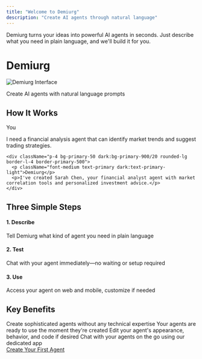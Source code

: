 ```yaml
---
title: "Welcome to Demiurg"
description: "Create AI agents through natural language"
---
```



<Tip>
  Demiurg turns your ideas into powerful AI agents in seconds. Just describe what you need in plain language, and we'll build it for you.
</Tip>

# Demiurg

<div className="mb-8 mt-4">
  <div className="overflow-hidden rounded-lg shadow-md">
    <img 
      src="/images/hero.png" 
      alt="Demiurg Interface" 
      className="w-full"
    />
  </div>
  <p className="text-sm text-gray-500 mt-2 text-center">Create AI agents with natural language prompts</p>
</div>

## How It Works

<div className="mb-8 p-6 bg-gray-50 dark:bg-gray-900 rounded-lg">
  <div className="flex flex-col space-y-4">
    <div className="p-4 bg-gray-100 dark:bg-gray-800 rounded-lg">
      <p className="font-medium text-gray-700 dark:text-gray-300">You</p>
      <p>I need a financial analysis agent that can identify market trends and suggest trading strategies.</p>
    </div>
    
    <div className="p-4 bg-primary-50 dark:bg-primary-900/20 rounded-lg border-l-4 border-primary-500">
      <p className="font-medium text-primary dark:text-primary-light">Demiurg</p>
      <p>I've created Sarah Chen, your financial analyst agent with market correlation tools and personalized investment advice.</p>
    </div>
  </div>
</div>

## Three Simple Steps

<div className="grid grid-cols-1 md:grid-cols-3 gap-4 mb-8">
  <div>
    <h4 className="font-medium text-primary dark:text-primary-light mb-2">1. Describe</h4>
    <p className="text-sm">Tell Demiurg what kind of agent you need in plain language</p>
  </div>
  <div>
    <h4 className="font-medium text-primary dark:text-primary-light mb-2">2. Test</h4>
    <p className="text-sm">Chat with your agent immediately—no waiting or setup required</p>
  </div>
  <div>
    <h4 className="font-medium text-primary dark:text-primary-light mb-2">3. Use</h4>
    <p className="text-sm">Access your agent on web and mobile, customize if needed</p>
  </div>
</div>

## Key Benefits

<Cards>
  <Card title="No Coding Required">
    Create sophisticated agents without any technical expertise
  </Card>
  <Card title="Instant Results">
    Your agents are ready to use the moment they're created
  </Card>
  <Card title="Full Customization">
    Edit your agent's appearance, behavior, and code if desired
  </Card>
  <Card title="Mobile Access">
    Chat with your agents on the go using our dedicated app
  </Card>
</Cards>

<div className="mt-12 text-center">
  <a href="/quickstart/create" className="px-6 py-3 bg-primary-600 text-white rounded-md hover:bg-primary-700 transition inline-block">
    Create Your First Agent
  </a>
</div>